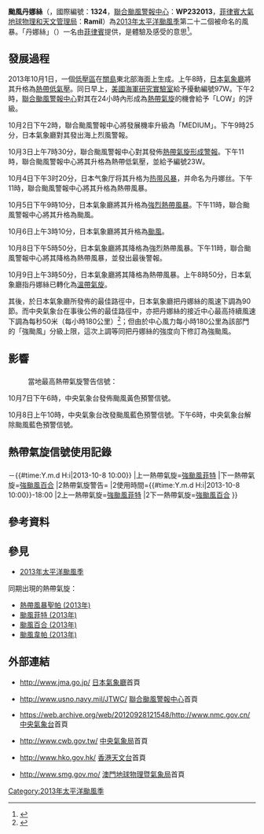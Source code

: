 
{{NoteUTC+8}}
{{NoteTA
|G1=TyphoonNew
|G2=TyphoonOld
|G3=Weather
|T=zh:颱風丹娜絲 (2013年); zh-cn:强台风丹娜丝 (2013年); zh-hk:超強颱風丹娜絲 (2013年); zh-tw:強烈颱風丹娜絲 (2013年);  zh-mo:颱風丹娜絲 (2013年)
|1=zh:颱風丹娜絲; zh-cn:强台风丹娜丝; zh-hk:超強颱風丹娜絲; zh-tw:強烈颱風丹娜絲; zh-mo:颱風丹娜絲
|2=zh:Typhoon Danas; zh-cn:Super Typhoon Danas; zh-hk:Super Typhoon Danas; zh-tw:Typhoon Danas; zh-mo:Tufão Danas
|skin=typhoon
}}
{{颱風基礎資訊
|颱風名稱               = 颱風丹娜絲
|外文名稱               = Typhoon Danas
|外文語言               = -{zh:英;zh-hk:英;zh-cn:英;zh-tw:英;zh-sg:英;zh-mo:葡}-文
|代表圖像               = Danas Oct 7 2013 0200Z.jpg
|代表圖像名稱           = 10月7日，正處最高強度的颱風丹娜絲
|形成日期               = 2013年10月1日
|消散日期               = 2013年10月9日
|十分鐘平均風速JMA      = 90|JMA=knot
|十分鐘平均風速CWB      = 51|CWB=m/s
|十分鐘平均風速KMA      = 48|KMA=m/s
|十分鐘平均風速HKO      = 195
|十分鐘平均風速PAGASA   = 175
|十分鐘平均風速NCHMF    = 180
|二分鐘平均風速         = 50|NMC=m/s
|一分鐘平均風速         = 120|SSHS=knot<!--JTWC-->
|瞬間最大陣風           = 240<!--JMA-->
|最低氣壓               = 935<!--JMA-->
|財產損失               = 
|死傷人數               = 
|影響地區               = {{MNP}}<br>{{GUM}}<br>{{JPN}}<br>{{CHNML}}<br>{{KOR}}
|備註                       =
|颱風路徑圖           = Danas 2013 track.png
|風季年份               = 2013
|風季位置               = 太平洋
}}
'''颱風丹娜絲'''（{{lang-en|'''Typhoon Danas'''}}，國際編號：'''1324'''，[[聯合颱風警報中心|聯合颱風警報中心]]：'''WP232013'''，[[菲律賓大氣地球物理和天文管理局|菲律賓大氣地球物理和天文管理局]]：'''Ramil'''）為[[2013年太平洋颱風季|2013年太平洋颱風季]]第二十二個被命名的風暴。「丹娜絲」（{{lang|tl|Danas}}）一名由[[菲律賓|菲律賓]]提供，是體驗及感受的意思<ref>{{cite web|url=http://www.weather.gov.hk/informtc/sound/tc_pronunciation2011_uc.htm#Philippines|title=熱帶氣旋名稱的意義|author=香港天文台|accessdate=2013-10-04|archive-url=https://web.archive.org/web/20180926223310/http://www.weather.gov.hk/informtc/sound/tc_pronunciation2011_uc.htm#Philippines|archive-date=2018-09-26|dead-url=yes}}</ref>。

==發展過程==
{{Phs wikify}}
2013年10月1日，一個[[低壓區|低壓區]]在[[關島|關島]]東北部海面上生成。上午8時，[[日本氣象廳|日本氣象廳]]將其升格為[[熱帶低氣壓|熱帶低氣壓]]。同日早上，[[美國海軍研究實驗室|美國海軍研究實驗室]]給予擾動編號97W。下午2時，[[聯合颱風警報中心|聯合颱風警報中心]]對其在24小時內形成為[[熱帶氣旋|熱帶氣旋]]的機會給予「LOW」的評級。

10月2日下午2時，聯合颱風警報中心將發展機率升級為「MEDIUM」。下午9時25分，日本氣象廳對其發出海上烈風警報。

10月3日上午7時30分，聯合颱風警報中心對其發佈[[熱帶氣旋形成警報|熱帶氣旋形成警報]]。下午11時，聯合颱風警報中心將其升格為熱帶低氣壓，並給予編號23W。

10月4日下午3时20分，日本气象厅将其升格为[[热带风暴|热带风暴]]，并命名为丹娜丝。下午11時，聯合颱風警報中心將其升格為熱帶風暴。

10月5日下午9時10分，日本氣象廳將其升格為[[強烈熱帶風暴|強烈熱帶風暴]]。下午11時，聯合颱風警報中心將其升格為颱風。

10月6日上午3時10分，日本氣象廳將其升格為[[颱風|颱風]]。

10月8日下午5時50分，日本氣象廳將其降格為強烈熱帶風暴。下午11時，聯合颱風警報中心將其降格為熱帶風暴，並發出最後警報。

10月9日上午3時50分，日本氣象廳將其降格為熱帶風暴。上午8時50分，日本氣象廳指丹娜絲已轉化為[[溫帶氣旋|溫帶氣旋]]。

其後，於日本氣象廳所發佈的最佳路徑中，日本氣象廳把丹娜絲的風速下調為90節。而中央氣象台在事後公佈的最佳路徑中，亦把丹娜絲的接近中心最高持續風速下調為每秒50米（每小時180公里）<ref>{{Cite web |url=http://tcdata.typhoon.gov.cn/CMABSTdata/CH2013BST.txt |title=存档副本 |accessdate=2015-05-12 |archive-date=2014-07-14 |archive-url=https://web.archive.org/web/20140714203220/http://tcdata.typhoon.gov.cn/CMABSTdata/CH2013BST.txt |dead-url=yes }}</ref>；但由於中心風力每小時180公里為該部門的「強颱風」分級上限，這次上調等同把丹娜絲的強度向下修訂為強颱風。

==影響==
==={{CHNML}}===
:當地最高熱帶氣旋警告信號：{{CNTY|2}}
10月7日下午6時，中央氣象台發佈颱風黃色預警信號。

10月8日上午10時，中央氣象台改發颱風藍色預警信號。下午6時，中央氣象台解除颱風藍色預警信號。

==熱帶氣旋信號使用記錄==
==={{CHNML}}===
{{熱帶氣旋警告使用記錄
|氣象台={{flagicon|PRC}}[[國家氣象中心|國家氣象中心]]
|警告系統=颱風預警信號
|熱帶氣旋警告={{CNTY|2}}
|使用時間={{#time:Y.m.d H:i|2013-10-7 18:00}}－{{#time:Y.m.d H:i|2013-10-8 10:00}}
|上一熱帶氣旋=[[颱風菲特_(2013年)|強颱風菲特]]
|下一熱帶氣旋=[[颱風百合_(2013年)|強颱風百合]]
|2熱帶氣旋警告={{CNTY|1}}
|2使用時間={{#time:Y.m.d H:i|2013-10-8 10:00}}-18:00
|2上一熱帶氣旋=[[颱風菲特_(2013年)|強颱風菲特]]
|2下一熱帶氣旋=[[颱風百合_(2013年)|強颱風百合]]
}}

==參考資料==
{{reflist|2}}

==參見==
{{Commons category|Typhoon Danas (2013)}}
*[[2013年太平洋颱風季|2013年太平洋颱風季]]
同期出現的熱帶氣旋：
*[[熱帶風暴聖帕_(2013年)|熱帶風暴聖帕 (2013年)]]
*[[颱風菲特_(2013年)|颱風菲特 (2013年)]]
*[[颱風百合_(2013年)|颱風百合 (2013年)]]
*[[颱風韋帕_(2013年)|颱風韋帕 (2013年)]]

==外部連結==
*{{ja}}http://www.jma.go.jp/ [[日本氣象廳|日本氣象廳]]首頁
*{{en}}http://www.usno.navy.mil/JTWC/ {{Wayback|url=http://www.usno.navy.mil/JTWC/ |date=20150809201922 }} [[聯合颱風警報中心|聯合颱風警報中心]]首頁
*{{zh-cn}}https://web.archive.org/web/20120928121548/http://www.nmc.gov.cn/ [[中央氣象台|中央氣象台]]首頁
*{{zh-tw}}http://www.cwb.gov.tw/ {{Wayback|url=http://www.cwb.gov.tw/ |date=20181025071210 }} [[中央氣象局|中央氣象局]]首頁
*{{zh-hk}}http://www.hko.gov.hk/ {{Wayback|url=http://www.hko.gov.hk/ |date=20110224003313 }} [[香港天文台|香港天文台]]首頁
*{{zh-hk}}http://www.smg.gov.mo/ {{Wayback|url=http://www.smg.gov.mo/ |date=20140517030343 }} [[澳門地球物理暨氣象局|澳門地球物理暨氣象局]]首頁

{{2013_Pacific_typhoon_season_buttons}}
[[Category:2013年太平洋颱風季|Category:2013年太平洋颱風季]]